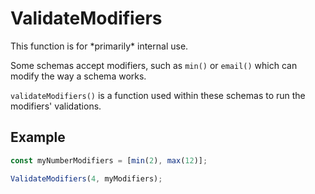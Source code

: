 
# ValidateModifiers

<Callout type="info" emoji="ℹ️">
  This function is for *primarily* internal use.
</Callout>

Some schemas accept modifiers, such as `min()` or `email()` which can modify the way a schema works.

`validateModifiers()` is a function used within these schemas to run the modifiers' validations.

## Example

```ts
const myNumberModifiers = [min(2), max(12)];

ValidateModifiers(4, myModifiers);
```